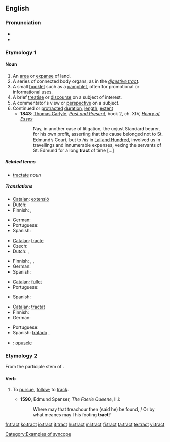 ==English==

===Pronunciation===
* {{audio|en-us-tract.ogg|Audio (US)}}
* {{rhymes|ækt}}

===Etymology 1===

====Noun====
{{en-noun}}

# An [[area]] or [[expanse]] of land.
# A series of connected body organs, as in the ''[[digestive tract]]''.
# A small [[booklet]] such as a [[pamphlet]], often for promotional or informational uses.
# A brief [[treatise]] or [[discourse]] on a subject of interest.
# A commentator's view or [[perspective]] on a subject.
# Continued or [[protracted]] [[duration]], [[length]], [[extent]]
#*'''1843''': [[w:Thomas_Carlyle|Thomas Carlyle]], ''[[:w:Past and Present (book)|Past and Present]]'', book 2, ch. XIV, ''[[:w:Henry d'Essex|Henry of Essex]]''
#*: Nay, in another case of litigation, the unjust Standard bearer, for his own profit, asserting that the cause belonged not to St. Edmund’s Court, but to ''his'' in [[:w:Leyland (hundred)|Lailand Hundred]], involved us in travellings and innumerable expenses, vexing the servants of St. Edmund for a long '''tract''' of time […]

=====Related terms=====
* [[tractate]] ''noun''

=====Translations=====
{{trans-top|an area}}
* [[Catalan]]: [[extensió]] {{f}}
* Dutch: {{t+|nl|gebied|n}}
* Finnish: {{t+|fi|alue}}, {{t+|fi|seutu}}
{{trans-mid}}
* German: {{t+|de|Gebiet|n}}
* Portuguese: {{t+|pt|extensão|m}}
* Spanish: {{t-|es|extensión|f}}
{{trans-bottom}}

{{trans-top|a series of connected body organs}}
* [[Catalan]]: [[tracte]] {{m}}
* Czech: {{t-|cs|ústrojí|n}}
* Dutch: {{t+|nl|kanaal|n}}, {{t+|nl|stelsel|n}}
{{trans-mid}}
* Finnish: {{t-|fi|elimet}}, {{t+|fi|kanava}}, {{t-|fi|juoste}}
* German: {{t-|de|Trakt|m}}
* Spanish: {{t-|es|tracto|m}}
{{trans-bottom}}

{{trans-top|a small booklet}}
* [[Catalan]]: [[fullet]] {{m}}
* Portuguese: {{t-|pt|panfleto|m}}
{{trans-mid}}
* Spanish: {{t+|es|folleto|m}}
{{trans-bottom}}

{{trans-top|a brief treatise}}
* [[Catalan]]: [[tractat]] {{m}}
* Finnish: {{t-|fi|traktaatti}}
* German: {{t+|de|Traktat|n}}
{{trans-mid}}
* Portuguese: {{t+|pt|tratado|m}}
* Spanish: [[tratado]] {{m}},
{{trans-bottom}}

{{checktrans-top}}
* {{ttbc|Catalan}}: [[opuscle]] {{m}}
{{trans-bottom}}

===Etymology 2===
From the participle stem of {{etyl|la}} {{term|trahere}}.

====Verb====
{{en-verb}}

# {{obsolete}} To [[pursue]], [[follow]]; to [[track]].
#*'''1590''', Edmund Spenser, ''The Faerie Queene'', II.i:
#*:Where may that treachour then (said he) be found, / Or by what meanes may I his footing '''tract'''?

[[Category:Examples of syncope]]

[[fr:tract]]
[[ko:tract]]
[[io:tract]]
[[it:tract]]
[[hu:tract]]
[[ml:tract]]
[[fi:tract]]
[[ta:tract]]
[[te:tract]]
[[vi:tract]]